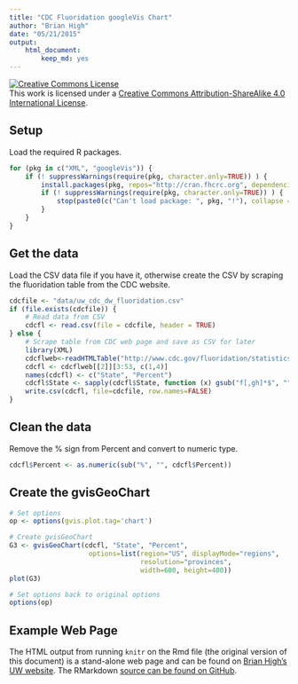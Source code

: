 ```yaml
---
title: "CDC Fluoridation googleVis Chart"
author: "Brian High"
date: "05/21/2015"
output: 
    html_document:
        keep_md: yes
---
```


<a rel="license" href="http://creativecommons.org/licenses/by-sa/4.0/"><img alt="Creative Commons License" style="border-width:0" src="https://i.creativecommons.org/l/by-sa/4.0/88x31.png" /></a><br />This work is licensed under a <a rel="license" href="http://creativecommons.org/licenses/by-sa/4.0/">Creative Commons Attribution-ShareAlike 4.0 International License</a>.

## Setup

Load the required R packages.

```r
for (pkg in c("XML", "googleVis")) {
    if (! suppressWarnings(require(pkg, character.only=TRUE)) ) {
        install.packages(pkg, repos="http://cran.fhcrc.org", dependencies=TRUE)
        if (! suppressWarnings(require(pkg, character.only=TRUE)) ) {
            stop(paste0(c("Can't load package: ", pkg, "!"), collapse = ""))
        }
    }
}
```

## Get the data

Load the CSV data file if you have it, otherwise create the CSV by scraping the 
fluoridation table from the CDC website.

```r
cdcfile <- "data/uw_cdc_dw_fluoridation.csv"
if (file.exists(cdcfile)) {
    # Read data from CSV
    cdcfl <- read.csv(file = cdcfile, header = TRUE)
} else {
    # Scrape table from CDC web page and save as CSV for later
    library(XML)
    cdcflweb<-readHTMLTable("http://www.cdc.gov/fluoridation/statistics/2012stats.htm")
    cdcfl <- cdcflweb[[2]][3:53, c(1,4)]
    names(cdcfl) <- c("State", "Percent")
    cdcfl$State <- sapply(cdcfl$State, function (x) gsub("f[,gh]*$", "", x))
    write.csv(cdcfl, file=cdcfile, row.names=FALSE)
}
```

## Clean the data

Remove the % sign from Percent and convert to numeric type.

```r
cdcfl$Percent <- as.numeric(sub("%", "", cdcfl$Percent))
```

## Create the gvisGeoChart

```r
# Set options
op <- options(gvis.plot.tag='chart')

# Create gvisGeoChart
G3 <- gvisGeoChart(cdcfl, "State", "Percent",
                    options=list(region="US", displayMode="regions",
                                 resolution="provinces",
                                 width=600, height=400))
plot(G3)

# Set options back to original options
options(op)
```

## Example Web Page

The HTML output from running `knitr` on the Rmd file (the original version of 
this document) is a stand-alone web page and can be found on 
[Brian High's UW website](http://staff.washington.edu/high/fluoridation/cdc-fl-example.html). 
The RMarkdown [source can be found on GitHub](https://github.com/brianhigh/wa-water-quality/blob/master/wa_medicaid_dental_expenses_by_county_heatmap.Rmd).